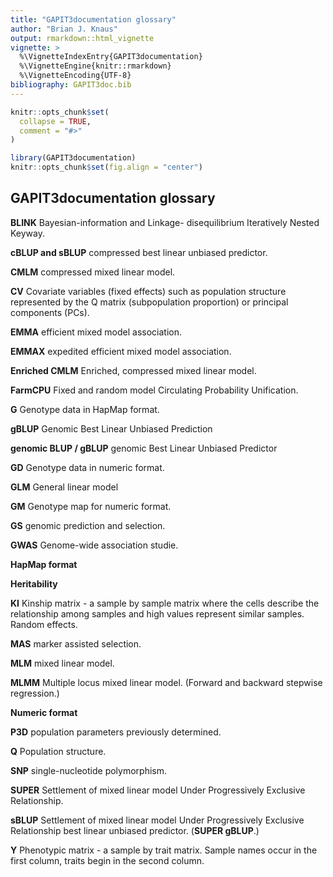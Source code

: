 ```yaml
---
title: "GAPIT3documentation glossary"
author: "Brian J. Knaus"
output: rmarkdown::html_vignette
vignette: >
  %\VignetteIndexEntry{GAPIT3documentation}
  %\VignetteEngine{knitr::rmarkdown}
  %\VignetteEncoding{UTF-8}
bibliography: GAPIT3doc.bib
---
```


```r
knitr::opts_chunk$set(
  collapse = TRUE,
  comment = "#>"
)
```


```r
library(GAPIT3documentation)
knitr::opts_chunk$set(fig.align = "center")
```


## GAPIT3documentation glossary

**BLINK** Bayesian-information and Linkage- disequilibrium Iteratively Nested Keyway.

**cBLUP and sBLUP** compressed best linear unbiased predictor.

**CMLM** compressed mixed linear model.

**CV** Covariate variables (fixed effects) such as population structure represented by the Q matrix (subpopulation proportion) or principal components (PCs).

**EMMA** efficient mixed model association.

**EMMAX** expedited efficient mixed model association.

**Enriched CMLM** Enriched, compressed mixed linear model.

**FarmCPU** Fixed and random model Circulating Probability Unification.

**G** Genotype data in HapMap format.

**gBLUP** Genomic Best Linear Unbiased Prediction

**genomic BLUP / gBLUP** genomic Best Linear Unbiased Predictor

**GD** Genotype data in numeric format.

**GLM** General linear model

**GM** Genotype map for numeric format.

**GS** genomic prediction and selection.

**GWAS** Genome-wide association studie.

**HapMap format** 

**Heritability**

**KI** Kinship matrix - a sample by sample matrix where the cells describe the relationship among samples and high values represent similar samples.
Random effects.

**MAS** marker assisted selection.

**MLM** mixed linear model.

**MLMM** Multiple locus mixed linear model. (Forward and backward stepwise regression.)

**Numeric format** 

**P3D** population parameters previously determined.

**Q** Population structure.



**SNP** single-nucleotide polymorphism.

**SUPER** Settlement of mixed linear model Under Progressively Exclusive Relationship.

**sBLUP** Settlement of mixed linear model Under Progressively Exclusive Relationship best linear unbiased predictor. (**SUPER gBLUP**.)

**Y** Phenotypic matrix - a sample by trait matrix.
Sample names occur in the first column, traits begin in the second column.













